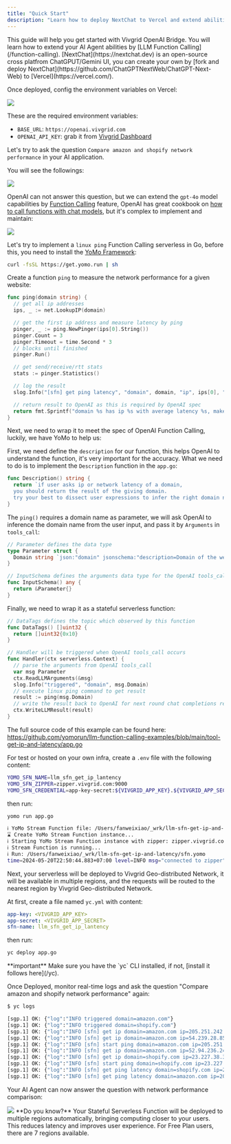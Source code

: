 ```yaml
---
title: "Quick Start"
description: "Learn how to deploy NextChat to Vercel and extend abilities with Function Calling by Vivgrid AI Bridge"
---
```


<Tip>
  This guide will help you get started with Vivgrid OpenAI Bridge. You will
  learn how to extend your AI Agent abilities by [LLM Function
  Calling](/function-calling).
</Tip>

<Steps>
<Step title="Deploy NextChat to Vercel">
[NextChat](https://nextchat.dev) is an open-source cross platfrom ChatGPUT/Gemini UI, you can create your own by [fork and deploy NextChat](https://github.com/ChatGPTNextWeb/ChatGPT-Next-Web) to [Vercel](https://vercel.com/).

Once deployed, config the environment variables on Vercel:

<Frame caption="Vercel - Environment Variables Settings Page">
  <img
    src="/images/quick-start-vercel-nextchat.jpg"
    style={{ borderRadius: "0.5rem" }}
  />
</Frame>

These are the required environment variables:

- `BASE_URL`: `https://openai.vivgrid.com`
- `OPENAI_API_KEY`: grab it from [Vivgrid Dashboard](https://dashboard.vivgrid.com)
</Step>

<Step title="It works!">

Let's try to ask the question `Compare amazon and shopify network performance` in your AI application.

You will see the followings:

<Frame caption="OpenAI Chat Completions w/o Function Calling">
  <img
    src="/images/quick-start-nextchat-1.jpg"
    style={{ borderRadius: "0.5rem" }}
  />
</Frame>

OpenAI can not answer this question, but we can extend the `gpt-4o` model capabilities by [Function Calling](https://platform.openai.com/docs/guides/function-calling) feature, OpenAI has great cookbook on [how to call functions with chat models](https://cookbook.openai.com/examples/how_to_call_functions_with_chat_models), but it's complex to implement and maintain:

<Frame caption="OpenAI Cookbook: How to call functions with chat models">
  <img
    src="/images/quick-start-nextchat-2.jpg"
    style={{ borderRadius: "0.5rem" }}
  />
</Frame>
</Step>

<Step title="Extend your AI application abilities by Calling Serverless in Strong-typed language">

Let's try to implement a `linux ping` Function Calling serverless in Go, before this, you need to install the [YoMo Framework](https://yomo.run):

```bash
curl -fsSL https://get.yomo.run | sh
```

Create a function `ping` to measure the network performance for a given website:

```go app.go
func ping(domain string) {
  // get all ip addresses
  ips, _ := net.LookupIP(domain)

  // get the first ip address and measure latency by ping
  pinger, _ := ping.NewPinger(ips[0].String())
  pinger.Count = 3
  pinger.Timeout = time.Second * 3
  // blocks until finished
  pinger.Run()

  // get send/receive/rtt stats
  stats := pinger.Statistics()

  // log the result
  slog.Info("[sfn] get ping latency", "domain", domain, "ip", ips[0], "latency", stats.AvgRtt, "PacketLoss", fmt.Sprintf("%f%%", stats.PacketLoss))

  // return result to OpenAI as this is required by OpenAI spec
  return fmt.Sprintf("domain %s has ip %s with average latency %s, make sure answer with the IP address and Latency", domain, ips[0], stats.AvgRtt)
}
```

Next, we need to wrap it to meet the spec of OpenAI Function Calling, luckily, we have YoMo to help us:

First, we need define the `description` for our function, this helps OpenAI to understand the function, it's very important for the accuracy. What we need to do is to implement the `Description` function in the `app.go`:

```go app.go
func Description() string {
  return `if user asks ip or network latency of a domain, 
  you should return the result of the giving domain. 
  try your best to dissect user expressions to infer the right domain names`
}
```

The `ping()` requires a domain name as parameter, we will ask OpenAI to inference the domain name from the user input, and pass it by `Arguments` in `tools_call`:

```go app.go
// Parameter defines the data type
type Parameter struct {
  Domain string `json:"domain" jsonschema:"description=Domain of the website, e.g. example.com"`
}

// InputSchema defines the arguments data type for the OpenAI tools_call
func InputSchema() any {
  return &Parameter{}
}
```

Finally, we need to wrap it as a stateful serverless function:

```go app.go
// DataTags defines the topic which observed by this function
func DataTags() []uint32 {
  return []uint32{0x10}
}

// Handler will be triggered when OpenAI tools_call occurs
func Handler(ctx serverless.Context) {
  // parse the arguments from OpenAI tools_call
  var msg Parameter
  ctx.ReadLLMArguments(&msg)
  slog.Info("triggered", "domain", msg.Domain)
  // execute linux ping command to get result
  result := ping(msg.Domain)
  // write the result back to OpenAI for next round chat completions request
  ctx.WriteLLMResult(result)
}
```

<Check>The full source code of this example can be found here: https://github.com/yomorun/llm-function-calling-examples/blob/main/tool-get-ip-and-latency/app.go</Check>

</Step>
<Step title="Run it locally">

For test or hosted on your own infra, create a `.env` file with the following content:

```bash .env
YOMO_SFN_NAME=llm_sfn_get_ip_lantency
YOMO_SFN_ZIPPER=zipper.vivgrid.com:9000
YOMO_SFN_CREDENTIAL=app-key-secret:${VIVGRID_APP_KEY}.${VIVGRID_APP_SECRET}
```

then run:

```bash
yomo run app.go

ℹ️ YoMo Stream Function file: /Users/fanweixiao/_wrk/llm-sfn-get-ip-and-latency/sfn.yomo
⌛ Create YoMo Stream Function instance...
ℹ️ Starting YoMo Stream Function instance with zipper: zipper.vivgrid.com:9000
ℹ️ Stream Function is running...
ℹ️ Run: /Users/fanweixiao/_wrk/llm-sfn-get-ip-and-latency/sfn.yomo
time=2024-05-20T22:50:44.883+07:00 level=INFO msg="connected to zipper" component=StreamFunction sfn_id=<YOUR_APP_ID> sfn_name=llm_sfn_get_ip_lantency zipper_addr=zipper.vivgrid.com:9000
```
</Step>
<Step title="Deploy to Vivgrid Geo-distributed Network">

Next, your serverless will be deployed to Vivgrid Geo-distributed Network, it will be available in multiple regions, and the requests will be routed to the nearest region by Vivgrid Geo-distributed Network.

At first, create a file named `yc.yml` with content:

```yaml yc.yml
app-key: <VIVGRID_APP_KEY>
app-secret: <VIVGRID_APP_SECRET>
sfn-name: llm_sfn_get_ip_lantency
```

then run:

```bash
yc deploy app.go
```

<Tip>
  **important** Make sure you have the `yc` CLI installed, if not, [install it
  follows here](/yc).
</Tip>

Once Deployed, monitor real-time logs and ask the question "Compare amazon and shopify network performance" again:

```bash
$ yc logs

[sgp.1] OK: {"log":"INFO triggered domain=amazon.com"}
[sgp.1] OK: {"log":"INFO triggered domain=shopify.com"}
[sgp.1] OK: {"log":"INFO [sfn] get ip domain=amazon.com ip=205.251.242.103"}
[sgp.1] OK: {"log":"INFO [sfn] get ip domain=amazon.com ip=54.239.28.85"}
[sgp.1] OK: {"log":"INFO [sfn] start ping domain=amazon.com ip=205.251.242.103"}
[sgp.1] OK: {"log":"INFO [sfn] get ip domain=amazon.com ip=52.94.236.248"}
[sgp.1] OK: {"log":"INFO [sfn] get ip domain=shopify.com ip=23.227.38.33"}
[sgp.1] OK: {"log":"INFO [sfn] start ping domain=shopify.com ip=23.227.38.33"}
[sgp.1] OK: {"log":"INFO [sfn] get ping latency domain=shopify.com ip=23.227.38.33 latency=2.182382ms PacketLoss=0.000000%"}
[sgp.1] OK: {"log":"INFO [sfn] get ping latency domain=amazon.com ip=205.251.242.103 latency=232.835894ms PacketLoss=0.000000%"}
```

Your AI Agent can now answer the question with network performance comparison:

<Frame caption="OpenAI Chat Completions w/ Function Calling on Vivgrid">
  <img
    src="/images/quick-start-nextchat-3.jpg"
    style={{ borderRadius: "0.5rem" }}
  />
</Frame>

<Tip>
  **Do you know?** Your Stateful Serverless Function will be deployed to
  multiple regions automatically, bringing computing closer to your users.
  This reduces latency and improves user experience. For Free Plan
  users, there are 7 regions available.
</Tip>
</Step>
</Steps>
